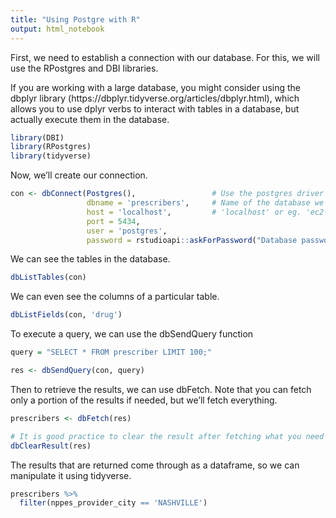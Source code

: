 ```yaml
---
title: "Using Postgre with R"
output: html_notebook
---
```


First, we need to establish a connection with our database. For this, we will use the RPostgres and DBI libraries.

If you are working with a large database, you might consider using the dbplyr library (https://dbplyr.tidyverse.org/articles/dbplyr.html), which allows you to use dplyr verbs to interact with tables in a database, but actually execute them in the database.

```r
library(DBI)
library(RPostgres)
library(tidyverse)
```

Now, we'll create our connection.
```r
con <- dbConnect(Postgres(),                 # Use the postgres driver
                 dbname = 'prescribers',     # Name of the database we want to connect to
                 host = 'localhost',         # 'localhost' or eg. 'ec2-54-83-201-96.compute-1.amazonaws.com'
                 port = 5434, 
                 user = 'postgres',
                 password = rstudioapi::askForPassword("Database password"))
```

We can see the tables in the database.
```r
dbListTables(con)
```

We can even see the columns of a particular table.
```r
dbListFields(con, 'drug')
```

To execute a query, we can use the dbSendQuery function
```r
query = "SELECT * FROM prescriber LIMIT 100;"

res <- dbSendQuery(con, query)
```

Then to retrieve the results, we can use dbFetch. Note that you can fetch only a portion of the results if needed, but we'll fetch everything.
```r
prescribers <- dbFetch(res)

# It is good practice to clear the result after fetching what you need in order to free all resources associated with the result set. 
dbClearResult(res)
```

The results that are returned come through as a dataframe, so we can manipulate it using tidyverse.
```r
prescribers %>% 
  filter(nppes_provider_city == 'NASHVILLE')
```